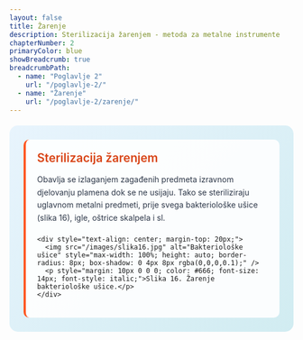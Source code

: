 ```yaml
---
layout: false
title: Žarenje
description: Sterilizacija žarenjem - metoda za metalne instrumente
chapterNumber: 2
primaryColor: blue
showBreadcrumb: true
breadcrumbPath:
  - name: "Poglavlje 2"
    url: "/poglavlje-2/"
  - name: "Žarenje"
    url: "/poglavlje-2/zarenje/"
---
```



<div style="background: linear-gradient(135deg, #e8f4fd 0%, #d1ecf1 100%); border-radius: 15px; padding: 25px; margin: 20px 0;">
  
  <div style="background: rgba(255,255,255,0.9); padding: 20px; border-radius: 10px; border-left: 4px solid #ff5722;">
    <div style="display: flex; align-items: center; margin-bottom: 15px;">
      <h3 style="margin: 0; color: #d84315; font-size: 1.3rem; font-weight: 600;">Sterilizacija žarenjem</h3>
    </div>
    <p style="margin: 0 0 20px 0; color: #2d3748; line-height: 1.6;">
      Obavlja se izlaganjem zagađenih predmeta izravnom djelovanju plamena dok se ne usijaju. Tako se steriliziraju uglavnom metalni predmeti, prije svega bakteriološke ušice (slika 16), igle, oštrice skalpela i sl.
    </p>
    
    <div style="text-align: center; margin-top: 20px;">
      <img src="/images/slika16.jpg" alt="Bakteriološke ušice" style="max-width: 100%; height: auto; border-radius: 8px; box-shadow: 0 4px 8px rgba(0,0,0,0.1);" />
      <p style="margin: 10px 0 0 0; color: #666; font-size: 14px; font-style: italic;">Slika 16. Žarenje bakteriološke ušice.</p>
    </div>
  </div>

</div>